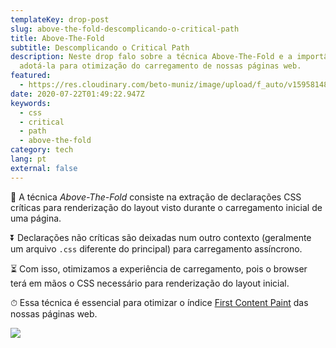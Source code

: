 ```yaml
---
templateKey: drop-post
slug: above-the-fold-descomplicando-o-critical-path
title: Above-The-Fold
subtitle: Descomplicando o Critical Path
description: Neste drop falo sobre a técnica Above-The-Fold e a importância em
  adotá-la para otimização do carregamento de nossas páginas web.
featured:
  - https://res.cloudinary.com/beto-muniz/image/upload/f_auto/v1595814845/Edh9qQ8XgAAAIPT_vamkdi.jpg
date: 2020-07-22T01:49:22.947Z
keywords:
  - css
  - critical
  - path
  - above-the-fold
category: tech
lang: pt
external: false
---
```


<Drop>

📁 A técnica _Above-The-Fold_ consiste na extração de declarações CSS críticas para renderização do layout visto durante o carregamento inicial de uma página.

⏬ Declarações não críticas são deixadas num outro contexto (geralmente um arquivo `.css` diferente do principal) para carregamento assíncrono.

⏳ Com isso, otimizamos a experiência de carregamento, pois o browser terá em mãos o CSS necessário para renderização do layout inicial.

⏱ Essa técnica é essencial para otimizar o índice [First Content Paint](https://web.dev/first-contentful-paint) das nossas páginas web.

![](https://user-images.githubusercontent.com/1680157/88011717-7314ed80-caee-11ea-99c2-16caf15a715b.jpg)

</Drop>